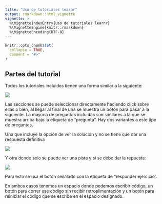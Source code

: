 ```yaml
---
title: "Uso de tutoriales learnr"
output: rmarkdown::html_vignette
vignette: >
  %\VignetteIndexEntry{Uso de tutoriales learnr}
  %\VignetteEngine{knitr::rmarkdown}
  %\VignetteEncoding{UTF-8}
---
```


```r
knitr::opts_chunk$set(
  collapse = TRUE,
  comment = "#>"
)
```

## Partes del tutorial 

Todos los tutoriales incluidos tienen una forma similar a la siguiente:
  
  ![](../img/forma_general.png)

Las secciones se puede seleccionar directamente haciendo click sobre ellas o bien,
al llegar al final de una se muestra un botón para pasar a la siguiente. La
mayoría de preguntas incluidas son similares a la que se muestra arriba bajo la
etiqueta de "pregunta". Hay dos variantes a este tipo de preguntas.

Una que incluye la opción de ver la solución y no se tiene que dar una respuesta
definitiva

![](../img/partes1.png)

Y otra donde solo se puede ver una pista y si se debe dar la repuesta:
  
  ![](../img/partes2.png) 

Para esto se usa el botón señalado con la etiqueta de "responder ejercicio".

En ambos casos tenemos un espacio donde podemos escribir código, un botón para
correr ese código sin recibir retroalimentación y un botón para reiniciar el
código que se escribe en el espacio designado.
